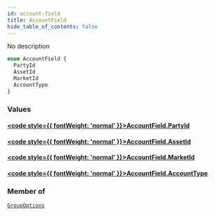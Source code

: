 ```yaml
---
id: account-field
title: AccountField
hide_table_of_contents: false
---
```








No description

```graphql
enum AccountField {
  PartyId
  AssetId
  MarketId
  AccountType
}
```


### Values

#### [<code style={{ fontWeight: 'normal' }}>AccountField.<b>PartyId</b></code>](#) 
> 
> 

#### [<code style={{ fontWeight: 'normal' }}>AccountField.<b>AssetId</b></code>](#) 
> 
> 

#### [<code style={{ fontWeight: 'normal' }}>AccountField.<b>MarketId</b></code>](#) 
> 
> 

#### [<code style={{ fontWeight: 'normal' }}>AccountField.<b>AccountType</b></code>](#) 
> 
> 



### Member of

[`GroupOptions`](/testnet/api/graphql/inputs/group-options)  <Badge class="secondary" text="input"/>



